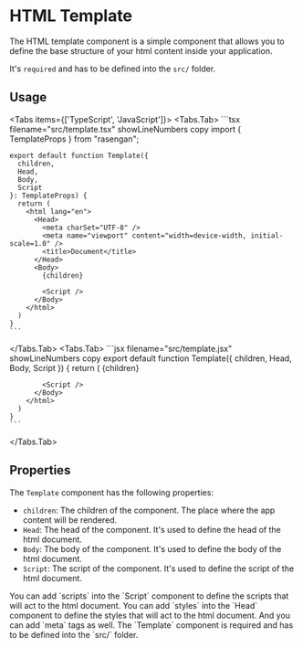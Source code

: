 
# HTML Template

The HTML template component is a simple component that allows you to define the base structure of your html content inside your application.

It's `required` and has to be defined into the `src/` folder.

## Usage

<Tabs items={['TypeScript', 'JavaScript']}>
  <Tabs.Tab>
    ```tsx filename="src/template.tsx" showLineNumbers copy
    import { TemplateProps } from "rasengan";

    export default function Template({
      children,
      Head,
      Body,
      Script
    }: TemplateProps) {
      return (
        <html lang="en">
          <Head>
            <meta charSet="UTF-8" />
            <meta name="viewport" content="width=device-width, initial-scale=1.0" />
            <title>Document</title>
          </Head>
          <Body>
            {children}

            <Script />
          </Body>
        </html>
      )
    }
    ```
  </Tabs.Tab>
  <Tabs.Tab>
    ```jsx filename="src/template.jsx" showLineNumbers copy
    export default function Template({
      children,
      Head,
      Body,
      Script
    }) {
      return (
        <html lang="en">
          <Head>
            <meta charSet="UTF-8" />
            <meta name="viewport" content="width=device-width, initial-scale=1.0" />
            <title>Document</title>
          </Head>
          <Body>
            {children}

            <Script />
          </Body>
        </html>
      )
    }
    ```
  </Tabs.Tab>
</Tabs>

## Properties

The `Template` component has the following properties:

- `children`: The children of the component. The place where the app content will be rendered.
- `Head`: The head of the component. It's used to define the head of the html document.
- `Body`: The body of the component. It's used to define the body of the html document.
- `Script`: The script of the component. It's used to define the script of the html document.

<AlertBox>
You can add `scripts` into the `Script` component to define the scripts that will act to the html document.
</AlertBox>

<AlertBox type="info">
You can add `styles` into the `Head` component to define the styles that will act to the html document. And you can add `meta` tags as well.
</AlertBox>

<AlertBox type="error">
The `Template` component is required and has to be defined into the `src/` folder.
</AlertBox>


